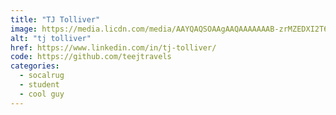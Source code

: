 ```yaml
---
title: "TJ Tolliver"
image: https://media.licdn.com/media/AAYQAQSOAAgAAQAAAAAAAB-zrMZEDXI2T62PSuT6kpB6qg.png
alt: "tj tolliver"
href: https://www.linkedin.com/in/tj-tolliver/
code: https://github.com/teejtravels
categories:
  - socalrug
  - student
  - cool guy
---
```

